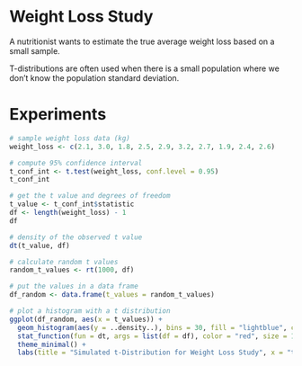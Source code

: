 # Weight Loss Study
A nutritionist wants to estimate the true average weight loss based on a small sample.

T-distributions are often used when there is a small population where we don't know the population standard deviation.

# Experiments
```r
# sample weight loss data (kg)
weight_loss <- c(2.1, 3.0, 1.8, 2.5, 2.9, 3.2, 2.7, 1.9, 2.4, 2.6)

# compute 95% confidence interval
t_conf_int <- t.test(weight_loss, conf.level = 0.95)
t_conf_int

# get the t value and degrees of freedom
t_value <- t_conf_int$statistic
df <- length(weight_loss) - 1
df

# density of the observed t value
dt(t_value, df)

# calculate random t values
random_t_values <- rt(1000, df)

# put the values in a data frame
df_random <- data.frame(t_values = random_t_values)

# plot a histogram with a t distribution
ggplot(df_random, aes(x = t_values)) +
  geom_histogram(aes(y = ..density..), bins = 30, fill = "lightblue", color = "black") +
  stat_function(fun = dt, args = list(df = df), color = "red", size = 1) +
  theme_minimal() +
  labs(title = "Simulated t-Distribution for Weight Loss Study", x = "t-values", y = "Density")
```